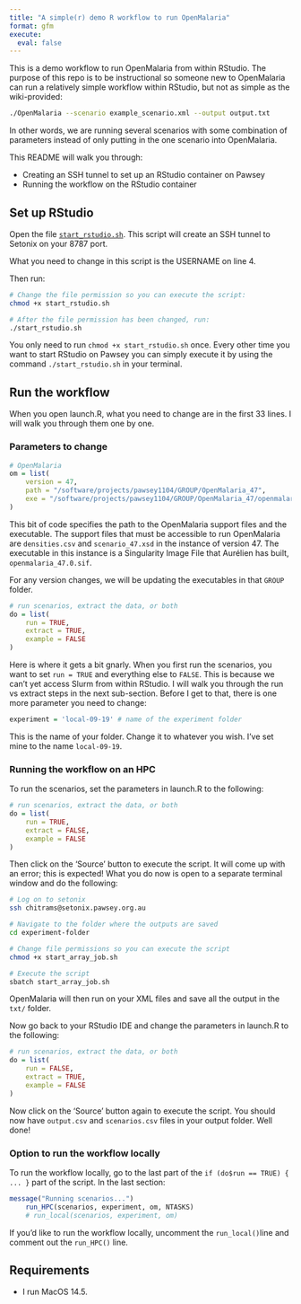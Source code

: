 ```yaml
---
title: "A simple(r) demo R workflow to run OpenMalaria"
format: gfm
execute:
  eval: false
---
```


This is a demo workflow to run OpenMalaria from within RStudio. The purpose of this repo is to be instructional so someone new to OpenMalaria can run a relatively simple workflow within RStudio, but not as simple as the wiki-provided:

```bash
./OpenMalaria --scenario example_scenario.xml --output output.txt
```

In other words, we are running several scenarios with some combination of parameters instead of only putting in the one scenario into OpenMalaria.

This README will walk you through:

-   Creating an SSH tunnel to set up an RStudio container on Pawsey
-   Running the workflow on the RStudio container

## Set up RStudio

Open the file [`start_rstudio.sh`](https://github.com/chitrams/demo-simple-om/blob/main/start_rstudio.sh). This script will create an SSH tunnel to Setonix on your 8787 port.

What you need to change in this script is the USERNAME on line 4.

Then run:

```bash
# Change the file permission so you can execute the script:
chmod +x start_rstudio.sh

# After the file permission has been changed, run:
./start_rstudio.sh
```

You only need to run `chmod +x start_rstudio.sh` once. Every other time you want to start RStudio on Pawsey you can simply execute it by using the command `./start_rstudio.sh` in your terminal.

## Run the workflow

When you open launch.R, what you need to change are in the first 33 lines. I will walk you through them one by one.

### Parameters to change

```R
# OpenMalaria
om = list(
    version = 47,
    path = "/software/projects/pawsey1104/GROUP/OpenMalaria_47",
    exe = "/software/projects/pawsey1104/GROUP/OpenMalaria_47/openmalaria_47.0.sif"
)
```

This bit of code specifies the path to the OpenMalaria support files and the executable. The support files that must be accessible to run OpenMalaria are `densities.csv` and `scenario_47.xsd` in the instance of version 47. The executable in this instance is a Singularity Image File that Aurélien has built, `openmalaria_47.0.sif`.

For any version changes, we will be updating the executables in that `GROUP` folder.

```R
# run scenarios, extract the data, or both
do = list(
    run = TRUE, 
    extract = TRUE,
    example = FALSE
)
```

Here is where it gets a bit gnarly. When you first run the scenarios, you want to set `run = TRUE` and everything else to `FALSE`. This is because we can't yet access Slurm from within RStudio. I will walk you through the run vs extract steps in the next sub-section. Before I get to that, there is one more parameter you need to change:

```R
experiment = 'local-09-19' # name of the experiment folder
```

This is the name of your folder. Change it to whatever you wish. I've set mine to the name `local-09-19`.

### Running the workflow on an HPC

To run the scenarios, set the parameters in launch.R to the following:

```R
# run scenarios, extract the data, or both
do = list(
    run = TRUE, 
    extract = FALSE,
    example = FALSE
)
```

Then click on the 'Source' button to execute the script. It will come up with an error; this is expected! What you do now is open to a separate terminal window and do the following:

```bash
# Log on to setonix
ssh chitrams@setonix.pawsey.org.au

# Navigate to the folder where the outputs are saved
cd experiment-folder

# Change file permissions so you can execute the script
chmod +x start_array_job.sh

# Execute the script
sbatch start_array_job.sh
```

OpenMalaria will then run on your XML files and save all the output in the `txt/` folder.

Now go back to your RStudio IDE and change the parameters in launch.R to the following:

```R
# run scenarios, extract the data, or both
do = list(
    run = FALSE, 
    extract = TRUE,
    example = FALSE
)
```

Now click on the 'Source' button again to execute the script. You should now have `output.csv` and `scenarios.csv` files in your output folder. Well done!

### Option to run the workflow locally

To run the workflow locally, go to the last part of the `if (do$run == TRUE) { ... }` part of the script. In the last section:

```R
message("Running scenarios...")
    run_HPC(scenarios, experiment, om, NTASKS)
    # run_local(scenarios, experiment, om)
```

If you'd like to run the workflow locally, uncomment the `run_local()`line and comment out the `run_HPC()` line.

## Requirements

-   I run MacOS 14.5.
